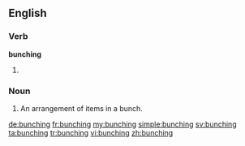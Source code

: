 ==English==

===Verb===
'''bunching'''

# {{present participle of|bunch}}

===Noun===
{{en-noun}}

# An arrangement of items in a bunch.

[[de:bunching]]
[[fr:bunching]]
[[my:bunching]]
[[simple:bunching]]
[[sv:bunching]]
[[ta:bunching]]
[[tr:bunching]]
[[vi:bunching]]
[[zh:bunching]]